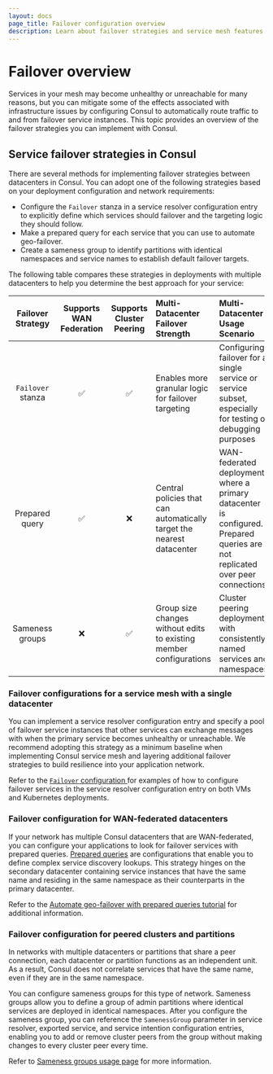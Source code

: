 ```yaml
---
layout: docs
page_title: Failover configuration overview
description: Learn about failover strategies and service mesh features you can implement to route traffic if services become unhealthy or unreachable, including sameness groups, prepared queries, and service resolvers.
---
```


# Failover overview

Services in your mesh may become unhealthy or unreachable for many reasons, but you can mitigate some of the effects associated with infrastructure issues by configuring Consul to automatically route traffic to and from failover service instances. This topic provides an overview of the failover strategies you can implement with Consul.

## Service failover strategies in Consul

There are several methods for implementing failover strategies between datacenters in Consul. You can adopt one of the following strategies based on your deployment configuration and network requirements:

- Configure the `Failover` stanza in a service resolver configuration entry to explicitly define which services should failover and the targeting logic they should follow.
- Make a prepared query for each service that you can use to automate geo-failover.
- Create a sameness group to identify partitions with identical namespaces and service names to establish default failover targets.

The following table compares these strategies in deployments with multiple datacenters to help you determine the best approach for your service:

| Failover Strategy | Supports WAN Federation | Supports Cluster Peering | Multi-Datacenter Failover Strength | Multi-Datacenter Usage Scenario |
| :---------------: | :---------------------: | :----------------------: | :--------------------------------- | :------------------------------ |
| `Failover` stanza | &#9989;                 | &#9989;                  | Enables more granular logic for failover targeting | Configuring failover for a single service or service subset, especially for testing or debugging purposes |
| Prepared query    | &#9989;                 |   &#10060;               | Central policies that can automatically target the nearest datacenter | WAN-federated deployments where a primary datacenter is configured. Prepared queries are not replicated over peer connections. |
| Sameness groups   | &#10060;                | &#9989;                  | Group size changes without edits to existing member configurations | Cluster peering deployments with consistently named services and namespaces |

### Failover configurations for a service mesh with a single datacenter

You can implement a service resolver configuration entry and specify a pool of failover service instances that other services can exchange messages with when the primary service becomes unhealthy or unreachable. We recommend adopting this strategy as a minimum baseline when implementing Consul service mesh and layering additional failover strategies to build resilience into your application network. 

Refer to the [`Failover` configuration ](/consul/docs/connect/config-entries/service-resolver#failover) for examples of how to configure failover services in the service resolver configuration entry on both VMs and Kubernetes deployments.

### Failover configuration for WAN-federated datacenters

If your network has multiple Consul datacenters that are WAN-federated, you can configure your applications to look for failover services with prepared queries. [Prepared queries](/consul/api-docs/) are configurations that enable you to define complex service discovery lookups. This strategy hinges on the secondary datacenter containing service instances that have the same name and residing in the same namespace as their counterparts in the primary datacenter. 

Refer to the [Automate geo-failover with prepared queries tutorial](/consul/tutorials/developer-discovery/automate-geo-failover) for additional information. 

### Failover configuration for peered clusters and partitions

In networks with multiple datacenters or partitions that share a peer connection, each datacenter or partition functions as an independent unit. As a result, Consul does not correlate services that have the same name, even if they are in the same namespace.

You can configure sameness groups for this type of network. Sameness groups allow you to define a group of admin partitions where identical services are deployed in identical namespaces. After you configure the sameness group, you can reference the `SamenessGroup` parameter in service resolver, exported service, and service intention configuration entries, enabling you to add or remove cluster peers from the group without making changes to every cluster peer every time. 

Refer to [Sameness groups usage page](/consul/docs/connect/cluster-peering/usage/create-sameness-groups) for more information.
